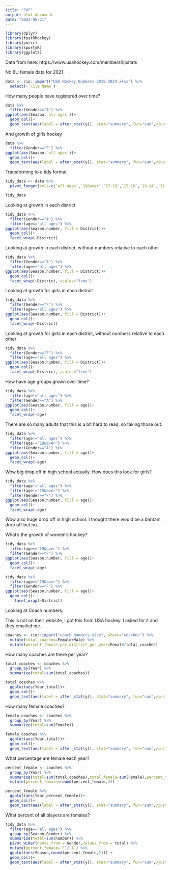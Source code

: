 ```yaml
---
title: "PHF"
output: html_document
date: "2023-05-21"
---
```


```r
library(dplyr)
library(fastRhockey)
library(purrr)
library(sportyR)
library(ggplot2)

```


Data from here: https://www.usahockey.com/membershipstats


No 6U female data for 2021


```r
data <- rio::import("USA Hockey Numbers 2015-2024.xlsx") %>% 
  select(-`File Name`)
```



How many people have registered over time?




```r
data %>% 
  filter(Gender=="A") %>% 
ggplot(aes(Season,`all ages`))+
  geom_col()+
  geom_text(aes(label = after_stat(y)), stat="summary", fun="sum",vjust=-0.5)
```

And growth of girls hockey


```r
data %>% 
  filter(Gender=="F") %>% 
ggplot(aes(Season,`all ages`))+
  geom_col()+
  geom_text(aes(label = after_stat(y)), stat="summary", fun="sum",vjust=-0.5)
```



Transforming to a tidy format

```r
tidy_data <- data %>% 
  pivot_longer(cols=c(`all ages`,`19&over`,`17-18`,`15-16`,`13-14`,`11-12`,`9-10`,`7-8`,`6&U`),names_to = "age",values_to = "number")

tidy_data
```



Looking at growth in each district

```r
tidy_data %>% 
  filter(Gender=="A") %>% 
  filter(age=="all ages") %>% 
ggplot(aes(Season,number, fill = District))+
  geom_col()+
  facet_wrap(~District)
```





Looking at growth in each district, without numbers relative to each other

```r
tidy_data %>% 
  filter(Gender=="A") %>% 
  filter(age=="all ages") %>% 
ggplot(aes(Season,number, fill = District))+
  geom_col()+
  facet_wrap(~District, scales="free")
```






Looking at growth for girls in each district

```r
tidy_data %>% 
  filter(Gender=="F") %>% 
  filter(age=="all ages") %>% 
ggplot(aes(Season,number, fill = District))+
  geom_col()+
  facet_wrap(~District)
```





Looking at growth for girls in each district, without numbers relative to each other

```r
tidy_data %>% 
  filter(Gender=="F") %>% 
  filter(age=="all ages") %>% 
ggplot(aes(Season,number, fill = District))+
  geom_col()+
  facet_wrap(~District, scales="free")
```




How have age groups grown over time? 

```r
tidy_data %>% 
  filter(age!="all ages") %>% 
  filter(Gender=="A") %>% 
ggplot(aes(Season,number, fill = age))+
  geom_col()+
  facet_wrap(~age)
```



There are so many adults that this is a bit hard to read, so taking those out. 



```r
tidy_data %>% 
  filter(age!="all ages") %>% 
  filter(age!="19&over") %>% 
  filter(Gender=="A") %>% 
ggplot(aes(Season,number, fill = age))+
  geom_col()+
  facet_wrap(~age)
```


Wow big drop off in high school actually. How does this look for girls?





```r
tidy_data %>% 
  filter(age!="all ages") %>% 
  filter(age!="19&over") %>% 
  filter(Gender=="F") %>% 
ggplot(aes(Season,number, fill = age))+
  geom_col()+
  facet_wrap(~age)
```

Wow also huge drop off in high school. I thought there would be a bantam drop off but no. 


What's the growth of women's hockey?


```r
tidy_data %>% 
  filter(age=="19&over") %>% 
  filter(Gender=="F") %>% 
ggplot(aes(Season,number, fill = age))+
  geom_col()+
  facet_wrap(~age)
```



```r
tidy_data %>% 
  filter(age=="19&over") %>% 
  filter(Gender=="F") %>% 
ggplot(aes(Season,number, fill = age))+
  geom_col()+
    facet_wrap(~District)
```




Looking at Coach numbers.

This is not on their website, I got this from USA hockey. I asked for it and they emailed me. 

```r
coaches <- rio::import("coach numbers.xlsx", sheet="coaches") %>% 
  mutate(total_coaches=Female+Male) %>% 
  mutate(percent_female_per_district_per_year=Female/total_coaches)


```

How many coaches are there per year? 


```r
total_coaches <- coaches %>% 
  group_by(Year) %>% 
  summarize(total=sum(total_coaches))

total_coaches %>% 
  ggplot(aes(Year,total))+
  geom_col()+
  geom_text(aes(label = after_stat(y)), stat="summary", fun="sum",vjust=-0.5)
```

How many female coaches?


```r
female_coaches <- coaches %>% 
  group_by(Year) %>% 
  summarize(total=sum(Female))

female_coaches %>% 
  ggplot(aes(Year,total))+
  geom_col()+
  geom_text(aes(label = after_stat(y)), stat="summary", fun="sum",vjust=-0.5)
```


What percentage are female each year? 
```r
percent_female <- coaches %>% 
  group_by(Year) %>% 
  summarize(total=sum(total_coaches),total_female=sum(Female),percent_female=(total_female/total)) %>% 
  mutate(percent_female=round(percent_female,3))

percent_female %>% 
  ggplot(aes(Year,percent_female))+
  geom_col()+
  geom_text(aes(label = after_stat(y)), stat="summary", fun="sum",vjust=-0.5)
```



What percent of all players are females? 

```r
tidy_data %>% 
  filter(age=="all ages") %>% 
  group_by(Season,Gender) %>% 
  summarize(total=sum(number)) %>% 
  pivot_wider(names_from = Gender,values_from = total) %>% 
  mutate(percent_female=`F`/`A`) %>% 
  ggplot(aes(Season,round(percent_female,2))) +
  geom_col()+
  geom_text(aes(label = after_stat(y)), stat="summary", fun="sum",vjust=-0.5)
```




















